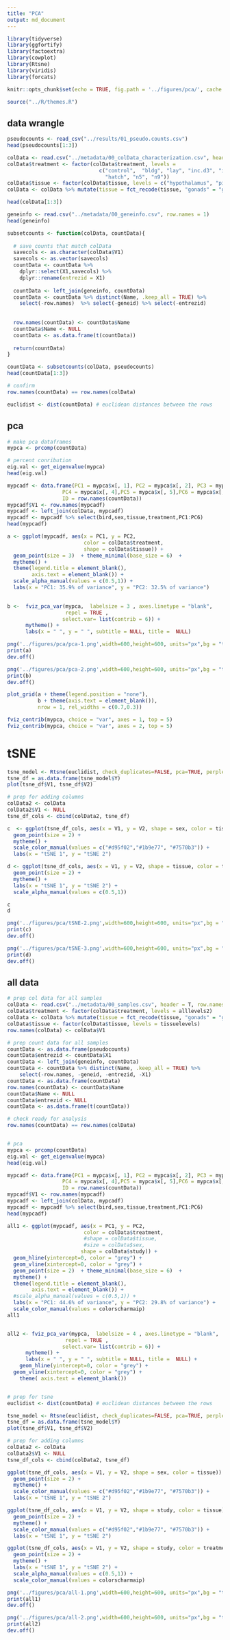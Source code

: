 ```yaml
---
title: "PCA"
output: md_document
---
```


```r
library(tidyverse)
library(ggfortify)
library(factoextra)
library(cowplot)
library(Rtsne)
library(viridis)
library(forcats)

knitr::opts_chunk$set(echo = TRUE, fig.path = '../figures/pca/', cache = T)

source("../R/themes.R")  
```

## data wrangle

```r
pseudocounts <- read_csv("../results/01_pseudo.counts.csv")
head(pseudocounts[1:3])

colData <- read.csv("../metadata/00_colData_characterization.csv", header = T, row.names = 1)
colData$treatment <- factor(colData$treatment, levels = 
                              c("control",  "bldg", "lay", "inc.d3", "inc.d9", "inc.d17", 
                                "hatch", "n5", "n9"))
colData$tissue <- factor(colData$tissue, levels = c("hypothalamus", "pituitary", "gonad"))
colData <- colData %>% mutate(tissue = fct_recode(tissue, "gonads" = "gonad"))

head(colData[1:3])

geneinfo <- read.csv("../metadata/00_geneinfo.csv", row.names = 1)
head(geneinfo)

subsetcounts <- function(colData, countData){
  
  # save counts that match colData
  savecols <- as.character(colData$V1) 
  savecols <- as.vector(savecols) 
  countData <- countData %>% 
    dplyr::select(X1,savecols) %>% 
    dplyr::rename(entrezid = X1)  
  
  countData <- left_join(geneinfo, countData)
  countData <- countData %>% distinct(Name, .keep_all = TRUE) %>%
    select(-row.names)  %>% select(-geneid) %>% select(-entrezid) 
  
  
  row.names(countData) <- countData$Name
  countData$Name <- NULL
  countData <- as.data.frame(t(countData))
  
  return(countData)
}

countData <- subsetcounts(colData, pseudocounts)
head(countData[1:3])

# confirm
row.names(countData) == row.names(colData)

euclidist <- dist(countData) # euclidean distances between the rows
```

## pca

```r
# make pca dataframes
mypca <- prcomp(countData)

# percent conribution
eig.val <- get_eigenvalue(mypca)
head(eig.val)

mypcadf <- data.frame(PC1 = mypca$x[, 1], PC2 = mypca$x[, 2], PC3 = mypca$x[, 3], 
                  PC4 = mypca$x[, 4],PC5 = mypca$x[, 5],PC6 = mypca$x[, 6],
                  ID = row.names(countData))
mypcadf$V1 <- row.names(mypcadf)
mypcadf <- left_join(colData, mypcadf)
mypcadf <- mypcadf %>% select(bird,sex,tissue,treatment,PC1:PC6)
head(mypcadf)
```


```r
a <- ggplot(mypcadf, aes(x = PC1, y = PC2, 
                         color = colData$treatment, 
                         shape = colData$tissue)) +
  geom_point(size = 3)  + theme_minimal(base_size = 6)  +
  mytheme() +
  theme(legend.title = element_blank(), 
        axis.text = element_blank()) +
  scale_alpha_manual(values = c(0.5,1)) +
  labs(x = "PC1: 35.9% of variance", y = "PC2: 32.5% of variance") 
  

b <-  fviz_pca_var(mypca,  labelsize = 3 , axes.linetype = "blank", 
                   repel = TRUE ,
                  select.var= list(contrib = 6)) + 
      mytheme() + 
      labs(x = " ", y = " ", subtitle = NULL, title =  NULL) 

png('../figures/pca/pca-1.png',width=600,height=600, units="px",bg = "transparent")
print(a)
dev.off()

png('../figures/pca/pca-2.png',width=600,height=600, units="px",bg = "transparent")
print(b)
dev.off()
```

```r
plot_grid(a + theme(legend.position = "none"),
          b + theme(axis.text = element_blank()), 
          nrow = 1, rel_widths = c(0.7,0.3))
```

```r
fviz_contrib(mypca, choice = "var", axes = 1, top = 5) 
fviz_contrib(mypca, choice = "var", axes = 2, top = 5) 
```


# tSNE

```r
tsne_model <- Rtsne(euclidist, check_duplicates=FALSE, pca=TRUE, perplexity=5, theta=0.5, dims=2)
tsne_df = as.data.frame(tsne_model$Y) 
plot(tsne_df$V1, tsne_df$V2)

# prep for adding columns
colData2 <- colData 
colData2$V1 <- NULL
tsne_df_cols <- cbind(colData2, tsne_df)

c  <- ggplot(tsne_df_cols, aes(x = V1, y = V2, shape = sex, color = tissue)) +
  geom_point(size = 2) +
  mytheme() +
  scale_color_manual(values = c("#d95f02","#1b9e77", "#7570b3")) +
  labs(x = "tSNE 1", y = "tSNE 2")

d <- ggplot(tsne_df_cols, aes(x = V1, y = V2, shape = tissue, color = treatment, alpha = sex)) +
  geom_point(size = 2) +
  mytheme() +
  labs(x = "tSNE 1", y = "tSNE 2") +
  scale_alpha_manual(values = c(0.5,1))

c
d

png('../figures/pca/tSNE-2.png',width=600,height=600, units="px",bg = "transparent")
print(c)
dev.off()

png('../figures/pca/tSNE-3.png',width=600,height=600, units="px",bg = "transparent")
print(d)
dev.off()
```

## all data


```r
# prep col data for all samples
colData <- read.csv("../metadata/00_samples.csv", header = T, row.names = 1)
colData$treatment <- factor(colData$treatment, levels = alllevels2)
colData <- colData %>% mutate(tissue = fct_recode(tissue, "gonads" = "gonad"))
colData$tissue <- factor(colData$tissue, levels = tissuelevels)
row.names(colData) <- colData$V1

# prep count data for all samples
countData <- as.data.frame(pseudocounts)
countData$entrezid <- countData$X1
countData <- left_join(geneinfo, countData)
countData <- countData %>% distinct(Name, .keep_all = TRUE) %>%
    select(-row.names, -geneid, -entrezid, -X1) 
countData <- as.data.frame(countData)
row.names(countData) <- countData$Name
countData$Name <- NULL
countData$entrezid <- NULL
countData <- as.data.frame(t(countData))

# check ready for analysis
row.names(countData) == row.names(colData)


# pca
mypca <- prcomp(countData)
eig.val <- get_eigenvalue(mypca)
head(eig.val)

mypcadf <- data.frame(PC1 = mypca$x[, 1], PC2 = mypca$x[, 2], PC3 = mypca$x[, 3], 
                  PC4 = mypca$x[, 4],PC5 = mypca$x[, 5],PC6 = mypca$x[, 6],
                  ID = row.names(countData))
mypcadf$V1 <- row.names(mypcadf)
mypcadf <- left_join(colData, mypcadf)
mypcadf <- mypcadf %>% select(bird,sex,tissue,treatment,PC1:PC6)
head(mypcadf)

all1 <- ggplot(mypcadf, aes(x = PC1, y = PC2, 
                         color = colData$treatment, 
                         #shape = colData$tissue,
                         #size = colData$sex,
                        shape = colData$study)) +
  geom_hline(yintercept=0, color = "grey") +
  geom_vline(xintercept=0, color = "grey") +
  geom_point(size = 2)  + theme_minimal(base_size = 6)  +
  mytheme() +
  theme(legend.title = element_blank(),
        axis.text = element_blank()) +
  #scale_alpha_manual(values = c(0.5,1)) +
  labs(x = "PC1: 44.6% of variance", y = "PC2: 29.8% of variance") +
  scale_color_manual(values = colorscharmaip) 
all1


all2 <- fviz_pca_var(mypca,  labelsize = 4 , axes.linetype = "blank", 
                   repel = TRUE ,
                  select.var= list(contrib = 6)) + 
      mytheme() + 
      labs(x = " ", y = " ", subtitle = NULL, title =  NULL) +
    geom_hline(yintercept=0, color = "grey") +
  geom_vline(xintercept=0, color = "grey") +
    theme( axis.text = element_blank()) 


# prep for tsne
euclidist <- dist(countData) # euclidean distances between the rows

tsne_model <- Rtsne(euclidist, check_duplicates=FALSE, pca=TRUE, perplexity=10, theta=0.5, dims=2)
tsne_df = as.data.frame(tsne_model$Y) 
plot(tsne_df$V1, tsne_df$V2)

# prep for adding columns
colData2 <- colData 
colData2$V1 <- NULL
tsne_df_cols <- cbind(colData2, tsne_df)

ggplot(tsne_df_cols, aes(x = V1, y = V2, shape = sex, color = tissue)) +
  geom_point(size = 2) +
  mytheme() +
  scale_color_manual(values = c("#d95f02","#1b9e77", "#7570b3")) +
  labs(x = "tSNE 1", y = "tSNE 2") 

ggplot(tsne_df_cols, aes(x = V1, y = V2, shape = study, color = tissue)) +
  geom_point(size = 2) +
  mytheme() +
  scale_color_manual(values = c("#d95f02","#1b9e77", "#7570b3")) +
  labs(x = "tSNE 1", y = "tSNE 2") 

ggplot(tsne_df_cols, aes(x = V1, y = V2, shape = study, color = treatment)) +
  geom_point(size = 2) +
  mytheme() +
  labs(x = "tSNE 1", y = "tSNE 2") +
  scale_alpha_manual(values = c(0.5,1)) +
  scale_color_manual(values = colorscharmaip)
```

```r
png('../figures/pca/all-1.png',width=600,height=600, units="px",bg = "transparent")
print(all1)
dev.off()

png('../figures/pca/all-2.png',width=600,height=600, units="px",bg = "transparent")
print(all2)
dev.off()
```